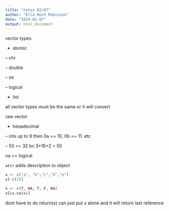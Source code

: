 ```yaml
---
title: "notes 02/07"
author: "Ella Hoch Robinson"
date: "2024-02-07"
output: html_document
---
```


vector types

- atomic

-- chr

-- double

-- int

-- logical

- list

all vector types must be the same or it will convert

raw vector

- hexadecimal

-- ints up to 9 then 0a == 10, 0b == 11. etc

-- 50 == 32 bc 3*16+2 = 50

na == logical

`attr` adds description to object

```r
x <- c("a", "b","c","d","e")
x[-c(2)]
```

```r
x <- c(T, NA, T, F, NA)
x[is.na(x)]
```

dont have to do return(x) can just put x alone and it will return last reference


